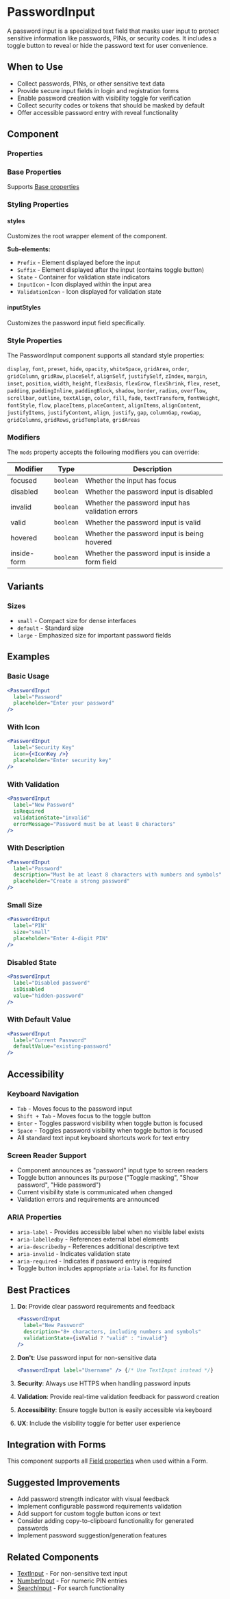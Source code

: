 
<Meta of={PasswordInputStories} />

# PasswordInput

A password input is a specialized text field that masks user input to protect sensitive information like passwords, PINs, or security codes. It includes a toggle button to reveal or hide the password text for user convenience.

## When to Use

- Collect passwords, PINs, or other sensitive text data
- Provide secure input fields in login and registration forms
- Enable password creation with visibility toggle for verification
- Collect security codes or tokens that should be masked by default
- Offer accessible password entry with reveal functionality

## Component

<Story of={PasswordInputStories.Default} />

### Properties

<Controls of={PasswordInputStories.Default} />

### Base Properties

Supports [Base properties](/base-properties.md)

### Styling Properties

#### styles

Customizes the root wrapper element of the component.

**Sub-elements:**
- `Prefix` - Element displayed before the input
- `Suffix` - Element displayed after the input (contains toggle button)
- `State` - Container for validation state indicators
- `InputIcon` - Icon displayed within the input area
- `ValidationIcon` - Icon displayed for validation state

#### inputStyles

Customizes the password input field specifically.

### Style Properties

The PasswordInput component supports all standard style properties:

`display`, `font`, `preset`, `hide`, `opacity`, `whiteSpace`, `gridArea`, `order`, `gridColumn`, `gridRow`, `placeSelf`, `alignSelf`, `justifySelf`, `zIndex`, `margin`, `inset`, `position`, `width`, `height`, `flexBasis`, `flexGrow`, `flexShrink`, `flex`, `reset`, `padding`, `paddingInline`, `paddingBlock`, `shadow`, `border`, `radius`, `overflow`, `scrollbar`, `outline`, `textAlign`, `color`, `fill`, `fade`, `textTransform`, `fontWeight`, `fontStyle`, `flow`, `placeItems`, `placeContent`, `alignItems`, `alignContent`, `justifyItems`, `justifyContent`, `align`, `justify`, `gap`, `columnGap`, `rowGap`, `gridColumns`, `gridRows`, `gridTemplate`, `gridAreas`

### Modifiers

The `mods` property accepts the following modifiers you can override:

| Modifier | Type | Description |
|----------|------|-------------|
| focused | `boolean` | Whether the input has focus |
| disabled | `boolean` | Whether the password input is disabled |
| invalid | `boolean` | Whether the password input has validation errors |
| valid | `boolean` | Whether the password input is valid |
| hovered | `boolean` | Whether the password input is being hovered |
| inside-form | `boolean` | Whether the password input is inside a form field |

## Variants

### Sizes

- `small` - Compact size for dense interfaces
- `default` - Standard size
- `large` - Emphasized size for important password fields

## Examples

### Basic Usage

```jsx
<PasswordInput 
  label="Password"
  placeholder="Enter your password"
/>
```

### With Icon

```jsx
<PasswordInput 
  label="Security Key"
  icon={<IconKey />}
  placeholder="Enter security key"
/>
```

### With Validation

```jsx
<PasswordInput 
  label="New Password"
  isRequired
  validationState="invalid"
  errorMessage="Password must be at least 8 characters"
/>
```

### With Description

```jsx
<PasswordInput 
  label="Password"
  description="Must be at least 8 characters with numbers and symbols"
  placeholder="Create a strong password"
/>
```

### Small Size

```jsx
<PasswordInput 
  label="PIN"
  size="small"
  placeholder="Enter 4-digit PIN"
/>
```

### Disabled State

```jsx
<PasswordInput 
  label="Disabled password"
  isDisabled
  value="hidden-password"
/>
```

### With Default Value

```jsx
<PasswordInput 
  label="Current Password"
  defaultValue="existing-password"
/>
```

## Accessibility

### Keyboard Navigation

- `Tab` - Moves focus to the password input
- `Shift + Tab` - Moves focus to the toggle button
- `Enter` - Toggles password visibility when toggle button is focused
- `Space` - Toggles password visibility when toggle button is focused
- All standard text input keyboard shortcuts work for text entry

### Screen Reader Support

- Component announces as "password" input type to screen readers
- Toggle button announces its purpose ("Toggle masking", "Show password", "Hide password")
- Current visibility state is communicated when changed
- Validation errors and requirements are announced

### ARIA Properties

- `aria-label` - Provides accessible label when no visible label exists
- `aria-labelledby` - References external label elements
- `aria-describedby` - References additional descriptive text
- `aria-invalid` - Indicates validation state
- `aria-required` - Indicates if password entry is required
- Toggle button includes appropriate `aria-label` for its function

## Best Practices

1. **Do**: Provide clear password requirements and feedback
   ```jsx
   <PasswordInput 
     label="New Password"
     description="8+ characters, including numbers and symbols"
     validationState={isValid ? "valid" : "invalid"}
   />
   ```

2. **Don't**: Use password input for non-sensitive data
   ```jsx
   <PasswordInput label="Username" /> {/* Use TextInput instead */}
   ```

3. **Security**: Always use HTTPS when handling password inputs
4. **Validation**: Provide real-time validation feedback for password creation
5. **Accessibility**: Ensure toggle button is easily accessible via keyboard
6. **UX**: Include the visibility toggle for better user experience

## Integration with Forms

This component supports all [Field properties](/field-properties.md) when used within a Form.

## Suggested Improvements

- Add password strength indicator with visual feedback
- Implement configurable password requirements validation
- Add support for custom toggle button icons or text
- Consider adding copy-to-clipboard functionality for generated passwords
- Implement password suggestion/generation features

## Related Components

- [TextInput](/components/TextInput) - For non-sensitive text input
- [NumberInput](/components/NumberInput) - For numeric PIN entries
- [SearchInput](/components/SearchInput) - For search functionality

